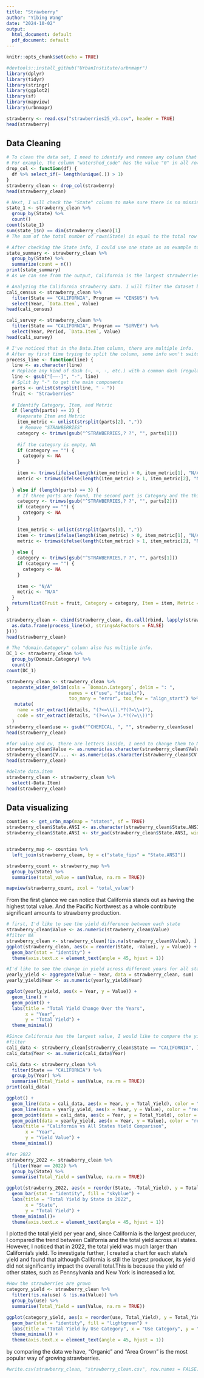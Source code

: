 ```yaml
---
title: "Strawberry"
author: "Yibing Wang"
date: "2024-10-02"
output:
  html_document: default
  pdf_document: default
---
```


```r
knitr::opts_chunk$set(echo = TRUE)
```

```r
#devtools::install_github("UrbanInstitute/urbnmapr")
library(dplyr)
library(tidyr)
library(stringr)
library(ggplot2)
library(sf)
library(mapview)
library(urbnmapr)
```

```r
strawberry <- read.csv("strawberries25_v3.csv", header = TRUE)
head(strawberry)
```

## Data Cleaning
```r
# To clean the data set, I need to identify and remove any column that has the same value for every row.
# For example, the column "watershed_code" has the value "0" in all rows. We can remove those columns.
drop_col <- function(df) {
  df %>% select_if(~ length(unique(.)) > 1)
}
strawberry_clean <- drop_col(strawberry)
head(strawberry_clean)
```

```r
# Next, I will check the "State" column to make sure there is no missing value.
state_1 <- strawberry_clean %>%
  group_by(State) %>%
  count()
count(state_1)
sum(state_1$n) == dim(strawberry_clean)[1]
# The sum of the total number of rows(State) is equal to the total row number of the dataset(cleaned). There is no missing value in the column "State"
```

```r
# After checking the State info, I could use one state as an example to to help me understand the structure and content of the dataset before analyzing the entire one.
state_summary <- strawberry_clean %>%
  group_by(State) %>% 
  summarize(count = n()) 
print(state_summary)
# As we can see from the output, California is the largest strawberries producer in the U.S.
```

```r
# Analyzing the California strawberry data. I will filter the dataset base on "California" first, and then split the data by "Census" and "Survey". 
cali_census <- strawberry_clean %>%
  filter(State == "CALIFORNIA", Program == "CENSUS") %>%
  select(Year, `Data.Item`, Value)
head(cali_census)

cali_survey <- strawberry_clean %>%
  filter(State == "CALIFORNIA", Program == "SURVEY") %>%
  select(Year, Period, `Data.Item`, Value)
head(cali_survey)
```



```r
# I've noticed that in the Data.Item column, there are multiple info. 
# After my first time trying to split the column, some info won't switch to the correct column. I've checked the raw data, I think it might because there are some "-" instead of ",", so I need to standardize it first. 
process_line <- function(line) {
  line <- as.character(line)
  # Replace any kind of dash (–, —, -, etc.) with a common dash (regular hyphen)
  line <- gsub("[–—-]", "-", line)
  # Split by "-" to get the main components
  parts <- unlist(strsplit(line, " - "))
  fruit <- "Strawberries"
  
  # Identify Category, Item, and Metric
  if (length(parts) == 2) {
    #separate Item and Metric
    item_metric <- unlist(strsplit(parts[2], ","))
     # Remove "STRAWBERRIES" 
    category <- trimws(gsub("^STRAWBERRIES,? ?", "", parts[1]))
    
    #if the category is empty, NA
    if (category == "") {
      category <- NA
    }
    
    item <- trimws(ifelse(length(item_metric) > 0, item_metric[1], "N/A"))
    metric <- trimws(ifelse(length(item_metric) > 1, item_metric[2], "N/A"))
    
  } else if (length(parts) == 3) {
    # If three parts are found, the second part is Category and the third is Item + Metric
    category <- trimws(gsub("^STRAWBERRIES,? ?", "", parts[2]))
    if (category == "") {
      category <- NA
    }
    
    item_metric <- unlist(strsplit(parts[3], ","))
    item <- trimws(ifelse(length(item_metric) > 0, item_metric[1], "N/A"))
    metric <- trimws(ifelse(length(item_metric) > 1, item_metric[2], "N/A"))
    
  } else {
    category <- trimws(gsub("^STRAWBERRIES,? ?", "", parts[1]))
    if (category == "") {
      category <- NA
    }
    
    item <- "N/A"
    metric <- "N/A"
  }
  return(list(Fruit = fruit, Category = category, Item = item, Metric = metric))
}

strawberry_clean <- cbind(strawberry_clean, do.call(rbind, lapply(strawberry_clean$Data.Item, function(x) {
  as.data.frame(process_line(x), stringsAsFactors = FALSE)
})))
head(strawberry_clean)
```


```r
# The "domain.Category" column also has multiple info.
DC_1 <- strawberry_clean %>%
  group_by(Domain.Category) %>%
  count()
count(DC_1)
```

```r
strawberry_clean <- strawberry_clean %>%
  separate_wider_delim(cols = `Domain.Category`, delim = ": ",
                       names = c("use", "details"), 
                       too_many = "error", too_few = "align_start") %>%
   mutate(
    name = str_extract(details, "(?<=\\().*?(?=\\=)"),  
    code = str_extract(details, "(?<=\\= ).*?(?=\\))") 
  )
strawberry_clean$use <- gsub("^CHEMICAL, ", "", strawberry_clean$use)
head(strawberry_clean)
```

```r
#for value and cv, there are letters inside, I need to change them to NA.
strawberry_clean$Value <- as.numeric(as.character(strawberry_clean$Value))
strawberry_clean$CV.... <- as.numeric(as.character(strawberry_clean$CV....))
head(strawberry_clean)
```
```r
#delate data.item
strawberry_clean <- strawberry_clean %>%
  select(-Data.Item)
head(strawberry_clean)

```

## Data visualizing

```r
counties <- get_urbn_map(map = "states", sf = TRUE)
strawberry_clean$State.ANSI <- as.character(strawberry_clean$State.ANSI)
strawberry_clean$State.ANSI <- str_pad(strawberry_clean$State.ANSI, width = 2, pad = "0")


strawberry_map <- counties %>%
  left_join(strawberry_clean, by = c("state_fips" = "State.ANSI"))
```
```r
strawberry_count <- strawberry_map %>%
  group_by(State) %>%
  summarise(total_value = sum(Value, na.rm = TRUE))

mapview(strawberry_count, zcol = 'total_value')
```

From the first glance we can notice that California stands out as having the highest total value. And the Pacific Northwest as a whole contribute significant amounts to strawberry production.

```r
# first, I'd like to see the yield difference between each state
strawberry_clean$Value <- as.numeric(strawberry_clean$Value)
#filter NA
strawberry_clean <- strawberry_clean[!is.na(strawberry_clean$Value), ]
ggplot(strawberry_clean, aes(x = reorder(State, -Value), y = Value)) + 
  geom_bar(stat = "identity") + 
  theme(axis.text.x = element_text(angle = 45, hjust = 1))
```


```r
#I'd like to see the change in yield across different years for all states
yearly_yield <- aggregate(Value ~ Year, data = strawberry_clean, sum)
yearly_yield$Year <- as.numeric(yearly_yield$Year)

ggplot(yearly_yield, aes(x = Year, y = Value)) +
  geom_line() + 
  geom_point() +
  labs(title = "Total Yield Change Over the Years", 
       x = "Year", 
       y = "Total Yield") +
  theme_minimal()
```

```r
#Since California has the largest value, I would like to compare the yield of California and all states
#filter
cali_data <- strawberry_clean[strawberry_clean$State == "CALIFORNIA", ]
cali_data$Year <- as.numeric(cali_data$Year)

cali_data <- strawberry_clean %>%
  filter(State == "CALIFORNIA") %>%
  group_by(Year) %>%
  summarise(Total_Yield = sum(Value, na.rm = TRUE))
print(cali_data)

ggplot() +
  geom_line(data = cali_data, aes(x = Year, y = Total_Yield), color = "blue") + 
  geom_line(data = yearly_yield, aes(x = Year, y = Value), color = "red") + 
  geom_point(data = cali_data, aes(x = Year, y = Total_Yield), color = "blue") +
  geom_point(data = yearly_yield, aes(x = Year, y = Value), color = "red") + 
  labs(title = "California vs All States Yield Comparison", 
       x = "Year", 
       y = "Yield Value") +
  theme_minimal()
```
```r
#for 2022
strawberry_2022 <- strawberry_clean %>%
  filter(Year == 2022) %>%
  group_by(State) %>%
  summarise(Total_Yield = sum(Value, na.rm = TRUE))

ggplot(strawberry_2022, aes(x = reorder(State, -Total_Yield), y = Total_Yield)) + 
  geom_bar(stat = "identity", fill = "skyblue") + 
  labs(title = "Total Yield by State in 2022", 
       x = "State", 
       y = "Total Yield") +
  theme_minimal()+
  theme(axis.text.x = element_text(angle = 45, hjust = 1))
```
I plotted the total yield per year and, since California is the largest producer, I compared the trend between California and the total yield across all states. However, I noticed that in 2022, the total yield was much larger than California's yield. To investigate further, I created a chart for each state's yield and found that although California is still the largest producer, its yield did not significantly impact the overall total.This is because the yield of other states, such as Pennsylvania and New York is increased a lot.

```r
#How the strawberries are grown
category_yield <- strawberry_clean %>%
  filter(!is.na(use) & !is.na(Value)) %>%
  group_by(use) %>%
  summarise(Total_Yield = sum(Value, na.rm = TRUE))

ggplot(category_yield, aes(x = reorder(use, Total_Yield), y = Total_Yield)) +
  geom_bar(stat = "identity", fill = "lightgreen") +
  labs(title = "Total Yield by Use Category", x = "Use Category", y = "Total Yield") +
  theme_minimal() +
  theme(axis.text.x = element_text(angle = 45, hjust = 1))
```
by comparing the data we have, "Organic" and "Area Grown" is the most popular way of growing strawberries.


```r
#write.csv(strawberry_clean, "strawberry_clean.csv", row.names = FALSE)
```





